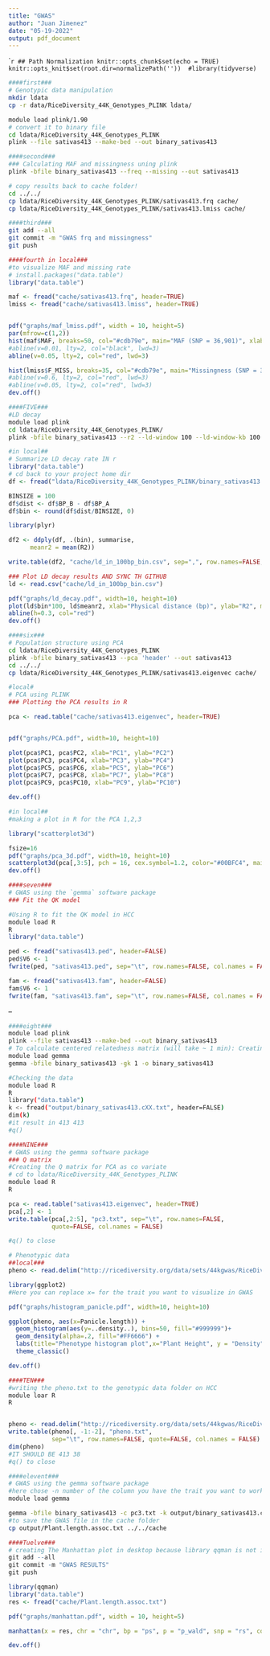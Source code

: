 ```yaml
---
title: "GWAS"
author: "Juan Jimenez"
date: "05-19-2022"
output: pdf_document
---
```


````r
## Path Normalization
knitr::opts_chunk$set(echo = TRUE) 
knitr::opts_knit$set(root.dir=normalizePath('')) 
#library(tidyverse)
```

```bash
####first###
# Genotypic data manipulation
mkdir ldata
cp -r data/RiceDiversity_44K_Genotypes_PLINK ldata/

module load plink/1.90
# convert it to binary file
cd ldata/RiceDiversity_44K_Genotypes_PLINK
plink --file sativas413 --make-bed --out binary_sativas413
```

```bash
####second###
### Calculating MAF and missingness uning plink
plink -bfile binary_sativas413 --freq --missing --out sativas413

# copy results back to cache folder!
cd ../../
cp ldata/RiceDiversity_44K_Genotypes_PLINK/sativas413.frq cache/
cp ldata/RiceDiversity_44K_Genotypes_PLINK/sativas413.lmiss cache/
```

```bash
####third###
git add --all
git commit -m "GWAS frq and missingness"
git push
```

```r
####fourth in local###
#to visualize MAF and missing rate
# install.packages("data.table")
library("data.table")

maf <- fread("cache/sativas413.frq", header=TRUE)
lmiss <- fread("cache/sativas413.lmiss", header=TRUE)


pdf("graphs/maf_lmiss.pdf", width = 10, height=5)
par(mfrow=c(1,2))
hist(maf$MAF, breaks=50, col="#cdb79e", main="MAF (SNP = 36,901)", xlab="Minor Allele Freq")
#abline(v=0.01, lty=2, col="black", lwd=3)
abline(v=0.05, lty=2, col="red", lwd=3)

hist(lmiss$F_MISS, breaks=35, col="#cdb79e", main="Missingness (SNP = 36,901)", xlab="Missing Rate")
#abline(v=0.6, lty=2, col="red", lwd=3)
#abline(v=0.05, lty=2, col="red", lwd=3)
dev.off()
```

```bash
####FIVE###
#LD decay
module load plink
cd ldata/RiceDiversity_44K_Genotypes_PLINK/
plink -bfile binary_sativas413 --r2 --ld-window 100 --ld-window-kb 100 --ld-window-r2 0 --out binary_sativas413 
```


```r
#in local##
# Summarize LD decay rate IN r
library("data.table")
# cd back to your project home dir
df <- fread("ldata/RiceDiversity_44K_Genotypes_PLINK/binary_sativas413.ld", data.table=FALSE)

BINSIZE = 100
df$dist <- df$BP_B - df$BP_A
df$bin <- round(df$dist/BINSIZE, 0)

library(plyr)

df2 <- ddply(df, .(bin), summarise,
      meanr2 = mean(R2))

write.table(df2, "cache/ld_in_100bp_bin.csv", sep=",", row.names=FALSE, quote=FALSE)

### Plot LD decay results AND SYNC TH GITHUB
ld <- read.csv("cache/ld_in_100bp_bin.csv")

pdf("graphs/ld_decay.pdf", width=10, height=10)
plot(ld$bin*100, ld$meanr2, xlab="Physical distance (bp)", ylab="R2", main="LD decay rate in rice")
abline(h=0.3, col="red")
dev.off()

```

```bash
####six###
# Population structure using PCA
cd ldata/RiceDiversity_44K_Genotypes_PLINK
plink -bfile binary_sativas413 --pca 'header' --out sativas413 
cd ../../
cp ldata/RiceDiversity_44K_Genotypes_PLINK/sativas413.eigenvec cache/
```

```r
#local#
# PCA using PLINK
### Plotting the PCA results in R

pca <- read.table("cache/sativas413.eigenvec", header=TRUE)


pdf("graphs/PCA.pdf", width=10, height=10)

plot(pca$PC1, pca$PC2, xlab="PC1", ylab="PC2")
plot(pca$PC3, pca$PC4, xlab="PC3", ylab="PC4")
plot(pca$PC5, pca$PC6, xlab="PC5", ylab="PC6")
plot(pca$PC7, pca$PC8, xlab="PC7", ylab="PC8")
plot(pca$PC9, pca$PC10, xlab="PC9", ylab="PC10")

dev.off()
```


```r
#in local##
#making a plot in R for the PCA 1,2,3

library("scatterplot3d")

fsize=16
pdf("graphs/pca_3d.pdf", width=10, height=10)
scatterplot3d(pca[,3:5], pch = 16, cex.symbol=1.2, color="#00BFC4", main="Maize Diversity Panel", angle=40)
dev.off()
```

```r
####seven###
# GWAS using the `gemma` software package
### Fit the QK model

#Using R to fit the QK model in HCC
module load R
R
library("data.table")

ped <- fread("sativas413.ped", header=FALSE)
ped$V6 <- 1
fwrite(ped, "sativas413.ped", sep="\t", row.names=FALSE, col.names = FALSE, quote=FALSE)

fam <- fread("sativas413.fam", header=FALSE)
fam$V6 <- 1
fwrite(fam, "sativas413.fam", sep="\t", row.names=FALSE, col.names = FALSE, quote=FALSE)
```

--

```bash
####eight###
module load plink
plink --file sativas413 --make-bed --out binary_sativas413
# To calculate centered relatedness matrix (will take ~ 1 min): Creating the GK matrix
module load gemma
gemma -bfile binary_sativas413 -gk 1 -o binary_sativas413

#Checking the data
module load R
R
library("data.table")
k <- fread("output/binary_sativas413.cXX.txt", header=FALSE)
dim(k)
#it result in 413 413
#q()

```

```r
####NINE###
# GWAS using the gemma software package
### Q matrix
#Creating the Q matrix for PCA as co variate
# cd to ldata/RiceDiversity_44K_Genotypes_PLINK
module load R
R

pca <- read.table("sativas413.eigenvec", header=TRUE)
pca[,2] <- 1
write.table(pca[,2:5], "pc3.txt", sep="\t", row.names=FALSE, 
            quote=FALSE, col.names = FALSE)

#q() to close
```

```r
# Phenotypic data
##local###
pheno <- read.delim("http://ricediversity.org/data/sets/44kgwas/RiceDiversity_44K_Phenotypes_34traits_PLINK.txt", header=TRUE)

library(ggplot2)
#Here you can replace x= for the trait you want to visualize in GWAS

pdf("graphs/histogram_panicle.pdf", width=10, height=10)

ggplot(pheno, aes(x=Panicle.length)) + 
  geom_histogram(aes(y=..density..), bins=50, fill="#999999")+
  geom_density(alpha=.2, fill="#FF6666") +
  labs(title="Phenotype histogram plot",x="Plant Height", y = "Density")+
  theme_classic()

dev.off()
```

```r

####TEN###
#writing the pheno.txt to the genotypic data folder on HCC
module loar R
R


pheno <- read.delim("http://ricediversity.org/data/sets/44kgwas/RiceDiversity_44K_Phenotypes_34traits_PLINK.txt", header=TRUE)
write.table(pheno[, -1:-2], "pheno.txt", 
            sep="\t", row.names=FALSE, quote=FALSE, col.names = FALSE)
dim(pheno)
#IT SHOULD BE 413 38
#q() to close
```

```bash
####elevent###
# GWAS using the gemma software package
#here chose -n number of the column you have the trait you want to work with example 13 for panicle.length and -o name of new gwas file panicle.length
module load gemma

gemma -bfile binary_sativas413 -c pc3.txt -k output/binary_sativas413.cXX.txt -p pheno.txt -lmm 4 -n 13 -o Plant.length -miss 0.9 -r2 1 -hwe 0 -maf 0.05
#to save the GWAS file in the cache folder
cp output/Plant.length.assoc.txt ../../cache
```

```r
####Tuelve###
# creating The Manhattan plot in desktop because library qqman is not in HCC
git add --all
git commit -m "GWAS RESULTS"
git push

library(qqman)
library("data.table")
res <- fread("cache/Plant.length.assoc.txt")

pdf("graphs/manhattan.pdf", width = 10, height=5)

manhattan(x = res, chr = "chr", bp = "ps", p = "p_wald", snp = "rs", col = c("blue4", "orange3"), logp = TRUE)

dev.off()
```


